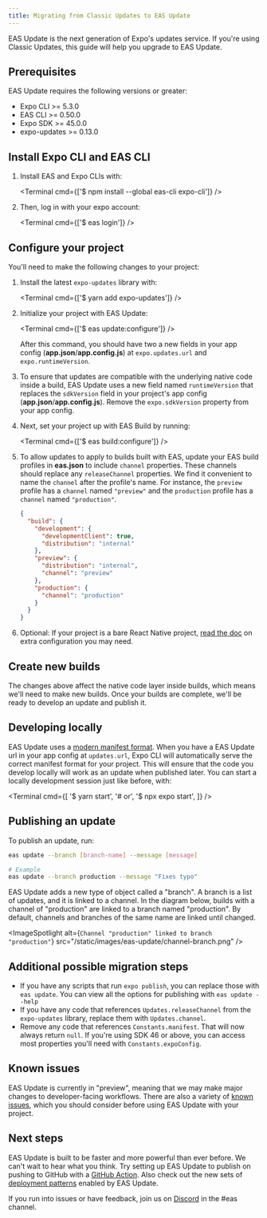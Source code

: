 ```yaml
---
title: Migrating from Classic Updates to EAS Update
---
```



EAS Update is the next generation of Expo's updates service. If you're using Classic Updates, this guide will help you upgrade to EAS Update.

## Prerequisites

EAS Update requires the following versions or greater:

- Expo CLI >= 5.3.0
- EAS CLI >= 0.50.0
- Expo SDK >= 45.0.0
- expo-updates >= 0.13.0

## Install Expo CLI and EAS CLI

1. Install EAS and Expo CLIs with:

   <Terminal cmd={['$ npm install --global eas-cli expo-cli']} />

2. Then, log in with your expo account:

   <Terminal cmd={['$ eas login']} />

## Configure your project

You'll need to make the following changes to your project:

1. Install the latest `expo-updates` library with:

   <Terminal cmd={['$ yarn add expo-updates']} />

2. Initialize your project with EAS Update:

   <Terminal cmd={['$ eas update:configure']} />

   After this command, you should have two a new fields in your app config (**app.json**/**app.config.js**) at `expo.updates.url` and `expo.runtimeVersion`.

3. To ensure that updates are compatible with the underlying native code inside a build, EAS Update uses a new field named `runtimeVersion` that replaces the `sdkVersion` field in your project's app config (**app.json**/**app.config.js**). Remove the `expo.sdkVersion` property from your app config.

4. Next, set your project up with EAS Build by running:

   <Terminal cmd={['$ eas build:configure']} />

5. To allow updates to apply to builds built with EAS, update your EAS build profiles in **eas.json** to include `channel` properties. These channels should replace any `releaseChannel` properties. We find it convenient to name the `channel` after the profile's name. For instance, the `preview` profile has a `channel` named `"preview"` and the `production` profile has a `channel` named `"production"`.

   ```json
   {
     "build": {
       "development": {
         "developmentClient": true,
         "distribution": "internal"
       },
       "preview": {
         "distribution": "internal",
         "channel": "preview"
       },
       "production": {
         "channel": "production"
       }
     }
   }
   ```

6. Optional: If your project is a bare React Native project, [read the doc](/bare/updating-your-app) on extra configuration you may need.

## Create new builds

The changes above affect the native code layer inside builds, which means we'll need to make new builds. Once your builds are complete, we'll be ready to develop an update and publish it.

## Developing locally

EAS Update uses a [modern manifest format](/technical-specs/expo-updates-0). When you have a EAS Update url in your app config at `updates.url`, Expo CLI will automatically serve the correct manifest format for your project. This will ensure that the code you develop locally will work as an update when published later. You can start a locally development session just like before, with:

<Terminal cmd={[
'$ yarn start',
'# or',
'$ npx expo start',
]} />

## Publishing an update

To publish an update, run:

```bash
eas update --branch [branch-name] --message [message]

# Example
eas update --branch production --message "Fixes typo"
```

EAS Update adds a new type of object called a "branch". A branch is a list of updates, and it is linked to a channel. In the diagram below, builds with a channel of "production" are linked to a branch named "production". By default, channels and branches of the same name are linked until changed.

<ImageSpotlight alt={`Channel "production" linked to branch "production"`} src="/static/images/eas-update/channel-branch.png" />

## Additional possible migration steps

- If you have any scripts that run `expo publish`, you can replace those with `eas update`. You can view all the options for publishing with `eas update --help`
- If you have any code that references `Updates.releaseChannel` from the `expo-updates` library, replace them with `Updates.channel`.
- Remove any code that references `Constants.manifest`. That will now always return `null`. If you're using SDK 46 or above, you can access most properties you'll need with `Constants.expoConfig`.

## Known issues

EAS Update is currently in "preview", meaning that we may make major changes to developer-facing workflows. There are also a variety of [known issues](/eas-update/known-issues), which you should consider before using EAS Update with your project.

## Next steps

EAS Update is built to be faster and more powerful than ever before. We can't wait to hear what you think. Try setting up EAS Update to publish on pushing to GitHub with a [GitHub Action](/eas-update/github-actions). Also check out the new sets of [deployment patterns](/eas-update/deployment-patterns) enabled by EAS Update.

If you run into issues or have feedback, join us on [Discord](https://chat.expo.dev/) in the #eas channel.
